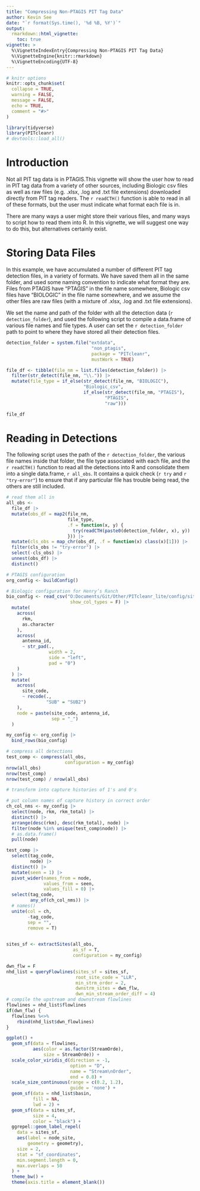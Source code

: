 ```yaml
---
title: "Compressing Non-PTAGIS PIT Tag Data"
author: Kevin See
date: "`r format(Sys.time(), '%d %B, %Y')`"
output: 
  rmarkdown::html_vignette:
    toc: true
vignette: >
  %\VignetteIndexEntry{Compressing Non-PTAGIS PIT Tag Data}
  %\VignetteEngine{knitr::rmarkdown}
  %\VignetteEncoding{UTF-8}
---
```


```r
# knitr options
knitr::opts_chunk$set(
  collapse = TRUE,
  warning = FALSE,
  message = FALSE,
  echo = TRUE,
  comment = "#>"
)
```

```r
library(tidyverse)
library(PITcleanr)
# devtools::load_all()
```

# Introduction

Not all PIT tag data is in PTAGIS.This vignette will show the user how to read in PIT tag data from a variety of other sources, including Biologic csv files as well as raw files (e.g. .xlsx, .log and .txt file extensions) downloaded directly from PIT tag readers. The `r readCTH()` function is able to read in all of these formats, but the user must indicate what format each file is in. 

There are many ways a user might store their various files, and many ways to script how to read them into R. In this vignette, we will suggest one way to do this, but alternatives certainly exist.

# Storing Data Files

In this example, we have accumulated a number of different PIT tag detection files, in a variety of formats. We have saved them all in the same folder, and used some naming convention to indicate what format they are. Files from PTAGIS have "PTAGIS" in the file name somewhere, Biologic csv files have "BIOLOGIC" in the file name somewhere, and we assume the other files are raw files (with a mixture of .xlsx, .log and .txt file extensions).

We set the name and path of the folder with all the detection data (`r detection_folder`), and used the following script to compile a data.frame of various file names and file types. A user can set the `r detection_folder` path to point to where they have stored all their detection files.

```r
detection_folder = system.file("extdata", 
                                "non_ptagis",
                                package = "PITcleanr",
                                mustWork = TRUE)

file_df <- tibble(file_nm = list.files(detection_folder)) |> 
  filter(str_detect(file_nm, "\\.")) |> 
  mutate(file_type = if_else(str_detect(file_nm, "BIOLOGIC"),
                             "Biologic_csv",
                             if_else(str_detect(file_nm, "PTAGIS"),
                                     "PTAGIS",
                                     "raw")))

file_df
```

# Reading in Detections

The following script uses the path of the `r detection_folder`, the various file names inside that folder, the file type associated with each file, and the `r readCTH()` function to read all the detections into R and consolidate them into a single data.frame, `r all_obs`. It contains a quick check (`r try` and `r "try-error"`) to ensure that if any particular file has trouble being read, the others are still included. 
```r
# read them all in
all_obs <-
  file_df |> 
  mutate(obs_df = map2(file_nm,
                       file_type,
                       .f = function(x, y) {
                         try(readCTH(paste0(detection_folder, x), y))
                       })) |> 
  mutate(cls_obs = map_chr(obs_df, .f = function(x) class(x)[1])) |> 
  filter(cls_obs != "try-error") |> 
  select(-cls_obs) |> 
  unnest(obs_df) |> 
  distinct()
```



```r
# PTAGIS configuration
org_config <- buildConfig()

# Biologic configuration for Henry’s Ranch 
bio_config <- read_csv("O:Documents/Git/Other/PITcleanr_lite/config/site_metadata_revised.csv",
                        show_col_types = F) |> 
  mutate(
    across(
      rkm,
      as.character
    ),
    across(
      antenna_id,
      ~ str_pad(., 
                width = 2,
                side = "left",
                pad = "0")
    )
  ) |> 
  mutate(
    across(
      site_code,
      ~ recode(., 
               "SUB" = "SUB2")
    ),
    node = paste(site_code, antenna_id,
                 sep = "_")
  )

my_config <- org_config |> 
  bind_rows(bio_config)

# compress all detections
test_comp <- compress(all_obs,
                      configuration = my_config)
nrow(all_obs)
nrow(test_comp)
nrow(test_comp) / nrow(all_obs)
```

```r
# transform into capture histories of 1's and 0's

# put column names of capture history in correct order
ch_col_nms <- my_config |> 
  select(node, rkm, rkm_total) |> 
  distinct() |> 
  arrange(desc(rkm), desc(rkm_total), node) |> 
  filter(node %in% unique(test_comp$node)) |> 
  # as.data.frame()
  pull(node)

test_comp |> 
  select(tag_code,
         node) |> 
  distinct() |> 
  mutate(seen = 1) |> 
  pivot_wider(names_from = node,
              values_from = seen,
              values_fill = 0) |> 
  select(tag_code,
         any_of(ch_col_nms)) |> 
  # names()
  unite(col = ch,
        -tag_code, 
        sep = "",
        remove = T)
  

```

```r
sites_sf <- extractSites(all_obs,
                         as_sf = T,
                         configuration = my_config)

dwn_flw = F
nhd_list = queryFlowlines(sites_sf = sites_sf,
                          root_site_code = "LLR",
                          min_strm_order = 2,
                          dwnstrm_sites = dwn_flw,
                          dwn_min_stream_order_diff = 4)
# compile the upstream and downstream flowlines
flowlines = nhd_list$flowlines
if(dwn_flw) {
  flowlines %<>%
    rbind(nhd_list$dwn_flowlines)
}

ggplot() +
  geom_sf(data = flowlines,
          aes(color = as.factor(StreamOrde),
              size = StreamOrde)) +
  scale_color_viridis_d(direction = -1,
                        option = "D",
                        name = "Stream\nOrder",
                        end = 0.8) +
  scale_size_continuous(range = c(0.2, 1.2),
                        guide = 'none') +
  geom_sf(data = nhd_list$basin,
          fill = NA,
          lwd = 2) +
  geom_sf(data = sites_sf,
          size = 4,
          color = "black") +
  ggrepel::geom_label_repel(
    data = sites_sf,
    aes(label = node_site, 
        geometry = geometry),
    size = 2,
    stat = "sf_coordinates",
    min.segment.length = 0,
    max.overlaps = 50
  ) +
  theme_bw() +
  theme(axis.title = element_blank())

```


